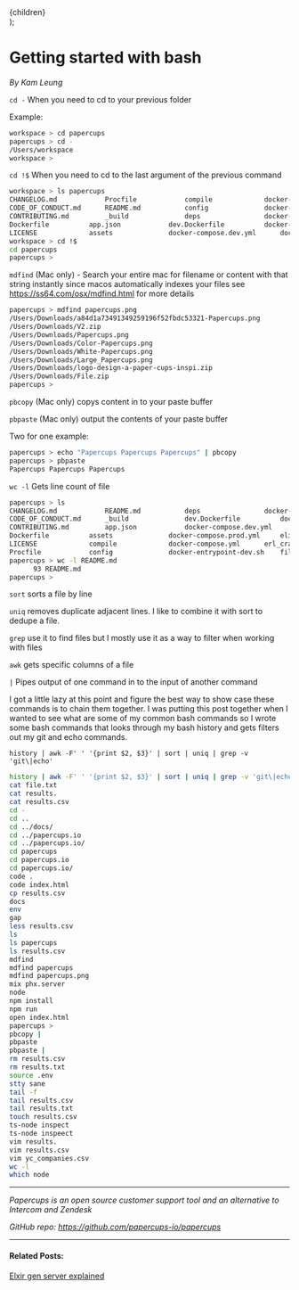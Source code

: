 
  <Layout title="Kam's favorite bash tips">
    <article className="prose lg:prose-xl">{children}</article>
  </Layout>
);

# Getting started with bash

_By Kam Leung_

`cd -` When you need to cd to your previous folder

Example:

```bash
workspace > cd papercups
papercups > cd -
/Users/workspace
workspace >
```

`cd !$` When you need to cd to the last argument of the previous command

```bash
workspace > ls papercups
CHANGELOG.md			Procfile			compile				docker-compose.prod.yml		elixir_buildpack.config		index.html			priv
CODE_OF_CONDUCT.md		README.md			config				docker-compose.yml		erl_crash.dump			lib				rel
CONTRIBUTING.md			_build				deps				docker-entrypoint-dev.sh			mix.exs				scripts
Dockerfile			app.json			dev.Dockerfile			docker-entrypoint.sh		mix.lock			test
LICENSE				assets				docker-compose.dev.yml		docs			phoenix_static_buildpack.config
workspace > cd !$
cd papercups
papercups >
```

`mdfind` (Mac only) - Search your entire mac for filename or content with that string instantly since macos automatically indexes your files see https://ss64.com/osx/mdfind.html for more details

```bash
papercups > mdfind papercups.png
/Users/Downloads/a84d1a73491349259196f52fbdc53321-Papercups.png
/Users/Downloads/V2.zip
/Users/Downloads/Papercups.png
/Users/Downloads/Color-Papercups.png
/Users/Downloads/White-Papercups.png
/Users/Downloads/Large_Papercups.png
/Users/Downloads/logo-design-a-paper-cups-inspi.zip
/Users/Downloads/File.zip
papercups >

```

`pbcopy` (Mac only) copys content in to your paste buffer

`pbpaste` (Mac only) output the contents of your paste buffer

Two for one example:

```bash
papercups > echo "Papercups Papercups Papercups" | pbcopy
papercups > pbpaste
Papercups Papercups Papercups
```

`wc -l` Gets line count of file

```bash
papercups > ls
CHANGELOG.md			README.md			deps				docker-entrypoint.sh			mix.lock
CODE_OF_CONDUCT.md		_build				dev.Dockerfile			docs				phoenix_static_buildpack.config
CONTRIBUTING.md			app.json			docker-compose.dev.yml		echo			priv
Dockerfile			assets				docker-compose.prod.yml		elixir_buildpack.config		index.html			rel
LICENSE				compile				docker-compose.yml		erl_crash.dump			lib				scripts
Procfile			config				docker-entrypoint-dev.sh	file.txt			mix.exs				test
papercups > wc -l README.md
      93 README.md
papercups >
```

`sort` sorts a file by line

`uniq` removes duplicate adjacent lines. I like to combine it with sort to dedupe a file.

`grep` use it to find files but I mostly use it as a way to filter when working with files

`awk` gets specific columns of a file

`|` Pipes output of one command in to the input of another command

I got a little lazy at this point and figure the best way to show case these commands is to chain them together.
I was putting this post together when I wanted to see what are some of my common bash commands so I wrote some bash commands that
looks through my bash history and gets filters out my git and echo commands.

`history | awk -F' ' '{print $2, $3}' | sort | uniq | grep -v 'git\|echo'`

```bash
history | awk -F' ' '{print $2, $3}' | sort | uniq | grep -v 'git\|echo'
cat file.txt
cat results.
cat results.csv
cd -
cd ..
cd ../docs/
cd ../papercups.io
cd ../papercups.io/
cd papercups
cd papercups.io
cd papercups.io/
code .
code index.html
cp results.csv
docs
env
gap
less results.csv
ls
ls papercups
ls results.csv
mdfind
mdfind papercups
mdfind papercups.png
mix phx.server
node
npm install
npm run
open index.html
papercups >
pbcopy |
pbpaste
pbpaste |
rm results.csv
rm results.txt
source .env
stty sane
tail -f
tail results.csv
tail results.txt
touch results.csv
ts-node inspect
ts-node inspeect
vim results.
vim results.csv
vim yc_companies.csv
wc -l
which node
```

---

_Papercups is an open source customer support tool and an alternative to Intercom and Zendesk_

_GitHub repo: https://github.com/papercups-io/papercups_

---

#### Related Posts:

[Elxir gen server explained](/blog/genserver)

